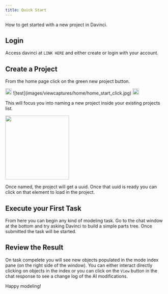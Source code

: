 ```yaml
---
title: Quick Start
---
```

How to get started with a new project in Davinci.

## Login
Access davinci at `LINK HERE` and either create or login with your account.

## Create a Project
From the home page click on the green new project button.

<img height="20" noZoom src="/images/viewcaptures/home_start_click.png" /> 
![test](images/viewcaptures/home/home_start_click.jpg)

<img height="20" noZoom src="/images/objecticons/attribute.svg" /> 

 This will focus you into naming a new project inside your existing projects list. 
 
<img height="200" src="/images/viewcaptures/home/home_project_def.jpg" /> 

 Once named, the project will get a uuid. Once that uuid is ready you can click on that element to load in the project. 



## Execute your First Task
From here you can begin any kind of modeling task. Go to the chat window at the bottom and try asking Davinci to build a simple parts tree. Once submitted the task will be started.

## Review the Result 
On task compelete you will see new objects populated in the mode index pane (on the right side of the window). You can either interact directly clicking on objects in the index or you can click on the `View` button in the chat response to see a change log of the AI modifications. 

Happy modeling!
